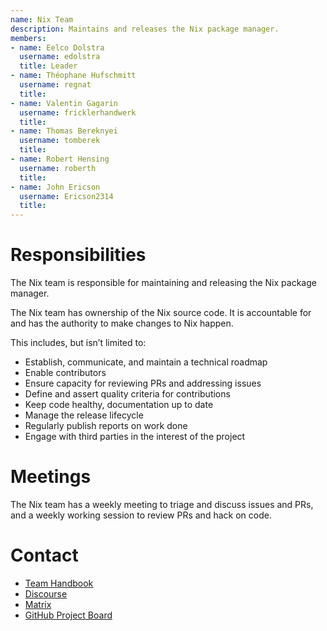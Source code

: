 ```yaml
---
name: Nix Team
description: Maintains and releases the Nix package manager.
members:
- name: Eelco Dolstra
  username: edolstra
  title: Leader
- name: Théophane Hufschmitt
  username: regnat
  title:
- name: Valentin Gagarin
  username: fricklerhandwerk
  title:
- name: Thomas Bereknyei
  username: tomberek
  title:
- name: Robert Hensing
  username: roberth
  title:
- name: John Ericson
  username: Ericson2314
  title:
---
```

# Responsibilities

The Nix team is responsible for maintaining and releasing the Nix package manager.

The Nix team has ownership of the Nix source code. It is accountable for and has the authority to make changes to Nix happen.

This includes, but isn’t limited to:

- Establish, communicate, and maintain a technical roadmap
- Enable contributors
- Ensure capacity for reviewing PRs and addressing issues
- Define and assert quality criteria for contributions
- Keep code healthy, documentation up to date
- Manage the release lifecycle
- Regularly publish reports on work done
- Engage with third parties in the interest of the project

# Meetings

The Nix team has a weekly meeting to triage and discuss issues and PRs, and a weekly working session to review PRs and hack on code.

# Contact

- [Team Handbook](https://github.com/NixOS/nix/tree/master/maintainers)
- [Discourse](https://discourse.nixos.org/c/dev/nix/50)
- [Matrix](https://matrix.to/#/#nix-dev:nixos.org)
- [GitHub Project Board](https://github.com/orgs/NixOS/projects/19)
